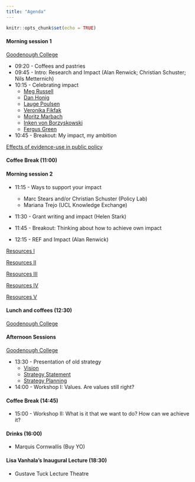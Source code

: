 ```yaml
---
title: "Agenda"
---
```




```r
knitr::opts_chunk$set(echo = TRUE)
```



#### Morning session 1 
[Goodenough College](https://www.goodenough.ac.uk)

* 09:20 - Coffees and pastries
* 09:45 - Intro: Research and Impact (Alan Renwick; Christian Schuster; Nils Metternich)
* 10:15 - Celebrating impact
  + [Meg Russell](https://www.ucl.ac.uk/constitution-unit/about-us/people/professor-meg-russell)
  + [Dan Honig](https://danhonig.info)
  + [Lauge Poulsen](https://www.ucl.ac.uk/political-science/people/academic-teaching-and-research-staff/professor-lauge-poulsen)
  + [Veronika Fikfak](https://www.humanrightsnudge.com)
  + [Moritz Marbach](https://moritz-marbach.com)
  + [Inken von Borzyskowski](https://www.borzyskowski.net)
  + [Fergus Green](https://fergusgreen.net)
  
* 10:45 - Breakout: My impact, my ambition


[Effects of evidence-use in public policy](https://sumtxt.github.io/DEPP/course/course-10.html)



#### Coffee Break (11:00)

#### Morning session 2 

* 11:15 - Ways to support your impact 
  + Marc Stears and/or Christian Schuster (Policy Lab)
  + Mariana Trejo (UCL Knowledge Exchange) 
* 11:30 - Grant writing and impact (Helen Stark)  
* 11:45 - Breakout: Thinking about how to achieve own impact

* 12:15 - REF and Impact (Alan Renwick)



[Resources I](https://www.research-strategy.admin.cam.ac.uk/pathwaytoimpact/index.html)

[Resources II](https://www.eui.eu/Documents/MWP/AcademicCareers/ACO-conf-201819/LeveridgeBruun-UCL.pdf)

[Resources III](https://www.ucl.ac.uk/research/domains/sites/research_domains/files/what-is-impact.pdf)

[Resources IV](https://www.mpls.ox.ac.uk/public-engagement/top-tips/funding-pathways-to-impact-and-other-funding-schemes)

[Resources V](https://impact.wp.st-andrews.ac.uk/pathways-to-impact/)

#### Lunch and coffees (12:30) 
[Goodenough College](https://www.goodenough.ac.uk)

#### Afternoon Sessions 
[Goodenough College](https://www.goodenough.ac.uk)

* 13:30 - Presentation of old strategy 
  + [Vision](https://liveuclac.sharepoint.com/:b:/s/PoliticalScienceDepartmentalResearchCommittee/EZQaP2RAeKBBrKZGEi_3jpQBj8CQ6U5YBjW_xt6MW-jbIQ?e=eZFuIp)
  + [Strategy Statement](https://liveuclac.sharepoint.com/:b:/s/PoliticalScienceDepartmentalResearchCommittee/EZswjHySyP5Bgkq9qmxZln0BLMzgL-K6d4Kto0CdprwRLw?e=odwUNC)
  + [Strategy Planning](https://liveuclac.sharepoint.com/:b:/s/PoliticalScienceDepartmentalResearchCommittee/ESK7CbXnf1NAmBHOIL9qN2QBk4Y6PYgwSHQqCI48CWWKkA?e=gf9CTq)

* 14:00 - Workshop I: Values. Are values still right?

#### Coffee Break (14:45)

* 15:00 - Workshop II: What is it that we want to do? How can we achieve it?

#### Drinks (16:00) 
* Marquis Cornwallis (Buy YO)

#### Lisa Vanhala's Inaugural Lecture (18:30) 
* Gustave Tuck Lecture Theatre


